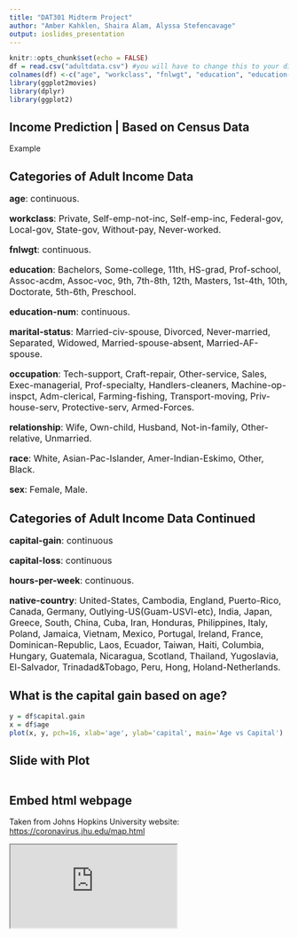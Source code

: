 ```yaml
---
title: "DAT301 Midterm Project"
author: "Amber Kahklen, Shaira Alam, Alyssa Stefencavage"
output: ioslides_presentation
---
```


```r
knitr::opts_chunk$set(echo = FALSE)
df = read.csv("adultdata.csv") #you will have to change this to your directory when working on it
colnames(df) <-c("age", "workclass", "fnlwgt", "education", "education-num", "marital-Status", "occupation", "relationship", "race", "sex", "capital-gain", "capital-loss", "hours-per-week", "native-country", "wage_below_orAbove_50k")
library(ggplot2movies)
library(dplyr)
library(ggplot2)
```
## Income Prediction | Based on Census Data

Example

## Categories of Adult Income Data

<font size = "3">**age**: continuous.

**workclass**: Private, Self-emp-not-inc, Self-emp-inc, Federal-gov, Local-gov, State-gov,    Without-pay, Never-worked.
            
**fnlwgt**: continuous.

**education**: Bachelors, Some-college, 11th, HS-grad, Prof-school, Assoc-acdm, Assoc-voc, 9th, 
            7th-8th, 12th, Masters, 1st-4th, 10th, Doctorate, 5th-6th, Preschool.
            
**education-num**: continuous.

**marital-status**: Married-civ-spouse, Divorced, Never-married, Separated, Widowed, 
                Married-spouse-absent, Married-AF-spouse.
                
**occupation**: Tech-support, Craft-repair, Other-service, Sales, Exec-managerial, Prof-specialty, 
            Handlers-cleaners, Machine-op-inspct, Adm-clerical, Farming-fishing, Transport-moving,             Priv-house-serv, Protective-serv, Armed-Forces.
            
**relationship**: Wife, Own-child, Husband, Not-in-family, Other-relative, Unmarried.

**race**: White, Asian-Pac-Islander, Amer-Indian-Eskimo, Other, Black.

**sex**: Female, Male.</font>

## Categories of Adult Income Data Continued

<font size = "3">**capital-gain**: continuous

**capital-loss**: continuous

**hours-per-week**: continuous.

**native-country**: United-States, Cambodia, England, Puerto-Rico, Canada, Germany, 
                  Outlying-US(Guam-USVI-etc), India, Japan, Greece, South, China, Cuba, Iran,                       Honduras, Philippines, Italy, Poland, Jamaica, Vietnam, Mexico, Portugal,                         Ireland, France, Dominican-Republic, Laos, Ecuador, Taiwan, Haiti, Columbia,                      Hungary, Guatemala, Nicaragua, Scotland, Thailand, Yugoslavia, El-Salvador,                       Trinadad&Tobago, Peru, Hong, Holand-Netherlands.</font>

## What is the capital gain based on age?  

```r
y = df$capital.gain
x = df$age
plot(x, y, pch=16, xlab='age', ylab='capital', main='Age vs Capital')
```

## Slide with Plot

```r


```

## Embed html webpage

Taken from Johns Hopkins University website: [https://coronavirus.jhu.edu/map.html](https://coronavirus.jhu.edu/map.html)

<iframe src="https://coronavirus.jhu.edu/map.html"></iframe>
